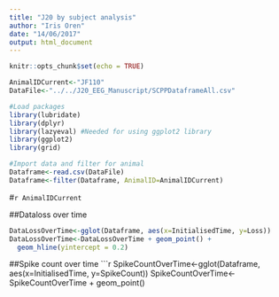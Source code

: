 ```yaml
---
title: "J20 by subject analysis"
author: "Iris Oren"
date: "14/06/2017"
output: html_document
---
```


```r
knitr::opts_chunk$set(echo = TRUE)
```

```r
AnimalIDCurrent<-"JF110"
DataFile<-"../../J20_EEG_Manuscript/SCPPDataframeAll.csv"

#Load packages
library(lubridate)
library(dplyr)
library(lazyeval) #Needed for using ggplot2 library
library(ggplot2)
library(grid)

#Import data and filter for animal
Dataframe<-read.csv(DataFile)
Dataframe<-filter(Dataframe, AnimalID=AnimalIDCurrent)
```

#`r AnimalIDCurrent`

##Dataloss over time
```r
DataLossOverTime<-gglot(Dataframe, aes(x=InitialisedTime, y=Loss))
DataLossOverTime<-DataLossOverTime + geom_point() +
  geom_hline(yintercept = 0.2)
```

##Spike count over time
```r
SpikeCountOverTime<-gglot(Dataframe, aes(x=InitialisedTime, y=SpikeCount))
SpikeCountOverTime<-SpikeCountOverTime + geom_point()